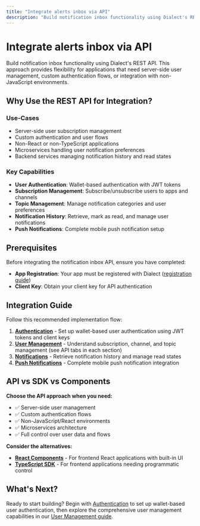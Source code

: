 ```yaml
---
title: "Integrate alerts inbox via API"
description: "Build notification inbox functionality using Dialect's REST API. This approach provides flexibility for applications that need server-side user management, custom authentication flows, or integration with non-JavaScript environments."
---
```


# Integrate alerts inbox via API

Build notification inbox functionality using Dialect's REST API. This approach provides flexibility for applications that need server-side user management, custom authentication flows, or integration with non-JavaScript environments.

## Why Use the REST API for Integration?

### Use-Cases
- Server-side user subscription management
- Custom authentication and user flows
- Non-React or non-TypeScript applications
- Microservices handling user notification preferences
- Backend services managing notification history and read states

### Key Capabilities
- **User Authentication**: Wallet-based authentication with JWT tokens
- **Subscription Management**: Subscribe/unsubscribe users to apps and channels
- **Topic Management**: Manage notification categories and user preferences
- **Notification History**: Retrieve, mark as read, and manage user notifications
- **Push Notifications**: Complete mobile push notification setup

## Prerequisites

Before integrating the notification inbox API, ensure you have completed:

- **App Registration**: Your app must be registered with Dialect ([registration guide](../../setup/register-app))
- **Client Key**: Obtain your client key for API authentication

## Integration Guide

Follow this recommended implementation flow:

1. **[Authentication](authentication)** - Set up wallet-based user authentication using JWT tokens and client keys
2. **[User Management](../user-management)** - Understand subscription, channel, and topic management (see API tabs in each section)
3. **[Notifications](notifications)** - Retrieve notification history and manage read states
4. **[Push Notifications](push-notifications)** - Complete mobile push notification integration

## API vs SDK vs Components

**Choose the API approach when you need:**
- ✅ Server-side user management
- ✅ Custom authentication flows
- ✅ Non-JavaScript/React environments
- ✅ Microservices architecture
- ✅ Full control over user data and flows

**Consider the alternatives:**
- **[React Components](../sdk/index)** - For frontend React applications with built-in UI
- **[TypeScript SDK](../sdk/index)** - For frontend applications needing programmatic control


## What's Next?

Ready to start building? Begin with [Authentication](authentication) to set up wallet-based user authentication, then explore the comprehensive user management capabilities in our [User Management guide](../user-management).